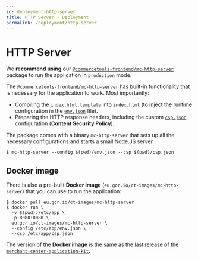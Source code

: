 ```yaml
---
id: deployment-http-server
title: HTTP Server - Deployment
permalink: /deployment/http-server
---
```



<NotificationFeature flag="beta" />

# HTTP Server

We **recommend using** our [`@commercetools-frontend/mc-http-server`](https://www.npmjs.com/package/@commercetools-frontend/mc-http-server) package to run the application in `production` mode.

The [`@commercetools-frontend/mc-http-server`](https://www.npmjs.com/package/@commercetools-frontend/mc-http-server) has built-in functionality that is necessary for the application to work. Most importantly:

- Compiling the `index.html.template` into `index.html` (to inject the runtime configuration in the [`env.json`](./runtime-configuration) file).
- Preparing the HTTP response headers, including the custom [`csp.json`](./runtime-configuration) configuration (**Content Security Policy**).

The package comes with a binary `mc-http-server` that sets up all the necessary configurations and starts a small Node.JS server.

```
$ mc-http-server --config $(pwd)/env.json --csp $(pwd)/csp.json
```

## Docker image

There is also a pre-built **Docker image** (`eu.gcr.io/ct-images/mc-http-server`) that you can use to run the application:

```
$ docker pull eu.gcr.io/ct-images/mc-http-server
$ docker run \
  -v $(pwd):/etc/app \
  -p 8080:8080 \
  eu.gcr.io/ct-images/mc-http-server \
  --config /etc/app/env.json \
  --csp /etc/app/csp.json
```

The version of the **Docker image** is the same as the [last release of the `merchant-center-application-kit`](https://github.com/commercetools/merchant-center-application-kit/releases).
